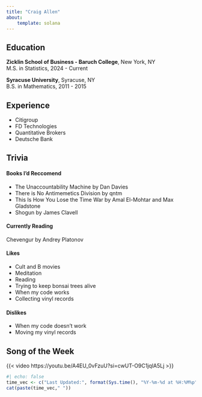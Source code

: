 ```yaml
---
title: "Craig Allen"
about:
    template: solana 
---
```


## Education
**Zicklin School of Business - Baruch College**,  New York, NY\
M.S. in Statistics, 2024 - Current

**Syracuse University**, Syracuse, NY\
B.S. in Mathematics, 2011 - 2015

## Experience
- Citigroup
- FD Technologies
- Quantitative Brokers
- Deutsche Bank

## Trivia
#### Books I'd Reccomend 
- The Unaccountability Machine by Dan Davies\
- There is No Antimemetics Division by qntm\
- This Is How You Lose the Time War by Amal El-Mohtar and Max Gladstone\
- Shogun by James Clavell

#### Currently Reading 
Chevengur by Andrey Platonov

#### Likes
- Cult and B movies
- Meditation
- Reading
- Trying to keep bonsai trees alive 
- When my code works
- Collecting vinyl records

#### Dislikes
- When my code doesn't work
- Moving my vinyl records


## Song of the Week

{{< video https://youtu.be/A4EU_0vFzuU?si=cwUT-O9C1jqlA5Lj >}} 




```r
#| echo: false
time_vec <- c("Last Updated:", format(Sys.time(), "%Y-%m-%d at %H:%M%p"))
cat(paste(time_vec," "))
```